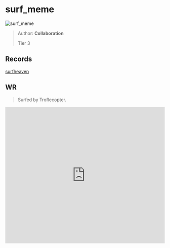
# surf_meme

![surf_meme](https://raw.githubusercontent.com/Sayt123/SurfMapPics/Maps-and-bonuses/csgo/surf_meme.jpg)

> Author: **Collaboration**
>
> Tier 3

## Records

[surfheaven](https://surfheaven.eu/map/surf_meme)

## WR

> Surfed by Troflecopter.

<iframe
width="100%"
height="430"
src="https://www.youtube.com/embed/ANbGHUXUqiU"
frameborder="0"
allow="accelerometer; autoplay; clipboard-write; encrypted-media; gyroscope; picture-in-picture"
allowFullScreen
/>

```md

[Surf Timer] - MaHoogler finished in 02:12:44 (WR -00:01:58). Improving by 01:09:13
[Surf Timer] - MaHoogler beat the map record! Rank: 1/954


```
                